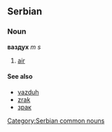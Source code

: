 ==Serbian==
===Noun===
'''ваздух''' ''m s''
#[[air]]
====See also====
*[[vazduh]]
*[[zrak]]
*[[зрак]]
[[Category:Serbian common nouns]]
